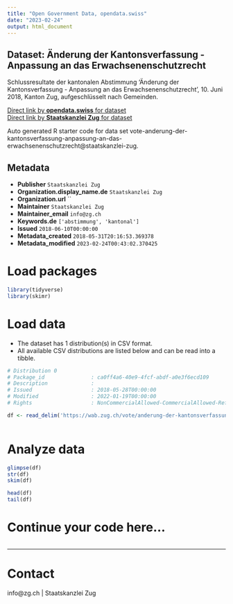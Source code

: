 ```yaml
---
title: "Open Government Data, opendata.swiss"
date: "2023-02-24"
output: html_document
---
```


## Dataset: Änderung der Kantonsverfassung - Anpassung an das Erwachsenenschutzrecht

Schlussresultate der kantonalen Abstimmung 'Änderung der Kantonsverfassung - Anpassung an das Erwachsenenschutzrecht', 10. Juni 2018, Kanton Zug, aufgeschlüsselt nach Gemeinden.

[Direct link by **opendata.swiss** for dataset](https://opendata.swiss/de/dataset/anderung-der-kantonsverfassung-anpassung-an-das-erwachsenenschutzrecht)<br>
[Direct link by **Staatskanzlei Zug** for dataset](https://wab.zug.ch/vote/anderung-der-kantonsverfassung-anpassung-an-das-erwachsenenschutzrecht/data)

Auto generated R starter code for data set vote-anderung-der-kantonsverfassung-anpassung-an-das-erwachsenenschutzrecht@staatskanzlei-zug.

## Metadata

- **Publisher** `Staatskanzlei Zug`
- **Organization.display_name.de** `Staatskanzlei Zug`
- **Organization.url** ``
- **Maintainer** `Staatskanzlei Zug`
- **Maintainer_email** `info@zg.ch`
- **Keywords.de** `['abstimmung', 'kantonal']`
- **Issued** `2018-06-10T00:00:00`
- **Metadata_created** `2018-05-31T20:16:53.369378`
- **Metadata_modified** `2023-02-24T00:43:02.370425`


# Load packages

```r

library(tidyverse)
library(skimr)

```

# Load data

-   The dataset has 1 distribution(s) in CSV format.
-   All available CSV distributions are listed below and can be read into a tibble.

```r

# Distribution 0
# Package_id               : ca0ff4a6-40e9-4fcf-abdf-a0e3f6ecd109
# Description              : 
# Issued                   : 2018-05-28T00:00:00
# Modified                 : 2022-01-19T00:00:00
# Rights                   : NonCommercialAllowed-CommercialAllowed-ReferenceRequired

df <- read_delim('https://wab.zug.ch/vote/anderung-der-kantonsverfassung-anpassung-an-das-erwachsenenschutzrecht/data-csv')



```

# Analyze data

```r

glimpse(df)
str(df)
skim(df)

head(df)
tail(df)

```

# Continue your code here...

```r

```

------------------------------------------------------------------------

# Contact

info@zg.ch | Staatskanzlei Zug
